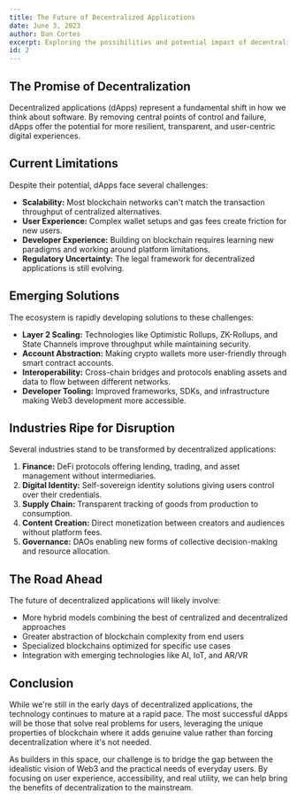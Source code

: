 ```yaml
---
title: The Future of Decentralized Applications
date: June 3, 2023
author: Dan Cortes
excerpt: Exploring the possibilities and potential impact of decentralized applications.
id: 2
---
```


## The Promise of Decentralization

Decentralized applications (dApps) represent a fundamental shift in how we think about software. By removing central points of control and failure, dApps offer the potential for more resilient, transparent, and user-centric digital experiences.

## Current Limitations

Despite their potential, dApps face several challenges:

- **Scalability:** Most blockchain networks can't match the transaction throughput of centralized alternatives.
- **User Experience:** Complex wallet setups and gas fees create friction for new users.
- **Developer Experience:** Building on blockchain requires learning new paradigms and working around platform limitations.
- **Regulatory Uncertainty:** The legal framework for decentralized applications is still evolving.

## Emerging Solutions

The ecosystem is rapidly developing solutions to these challenges:

- **Layer 2 Scaling:** Technologies like Optimistic Rollups, ZK-Rollups, and State Channels improve throughput while maintaining security.
- **Account Abstraction:** Making crypto wallets more user-friendly through smart contract accounts.
- **Interoperability:** Cross-chain bridges and protocols enabling assets and data to flow between different networks.
- **Developer Tooling:** Improved frameworks, SDKs, and infrastructure making Web3 development more accessible.

## Industries Ripe for Disruption

Several industries stand to be transformed by decentralized applications:

1. **Finance:** DeFi protocols offering lending, trading, and asset management without intermediaries.
2. **Digital Identity:** Self-sovereign identity solutions giving users control over their credentials.
3. **Supply Chain:** Transparent tracking of goods from production to consumption.
4. **Content Creation:** Direct monetization between creators and audiences without platform fees.
5. **Governance:** DAOs enabling new forms of collective decision-making and resource allocation.

## The Road Ahead

The future of decentralized applications will likely involve:

- More hybrid models combining the best of centralized and decentralized approaches
- Greater abstraction of blockchain complexity from end users
- Specialized blockchains optimized for specific use cases
- Integration with emerging technologies like AI, IoT, and AR/VR

## Conclusion

While we're still in the early days of decentralized applications, the technology continues to mature at a rapid pace. The most successful dApps will be those that solve real problems for users, leveraging the unique properties of blockchain where it adds genuine value rather than forcing decentralization where it's not needed.

As builders in this space, our challenge is to bridge the gap between the idealistic vision of Web3 and the practical needs of everyday users. By focusing on user experience, accessibility, and real utility, we can help bring the benefits of decentralization to the mainstream.
